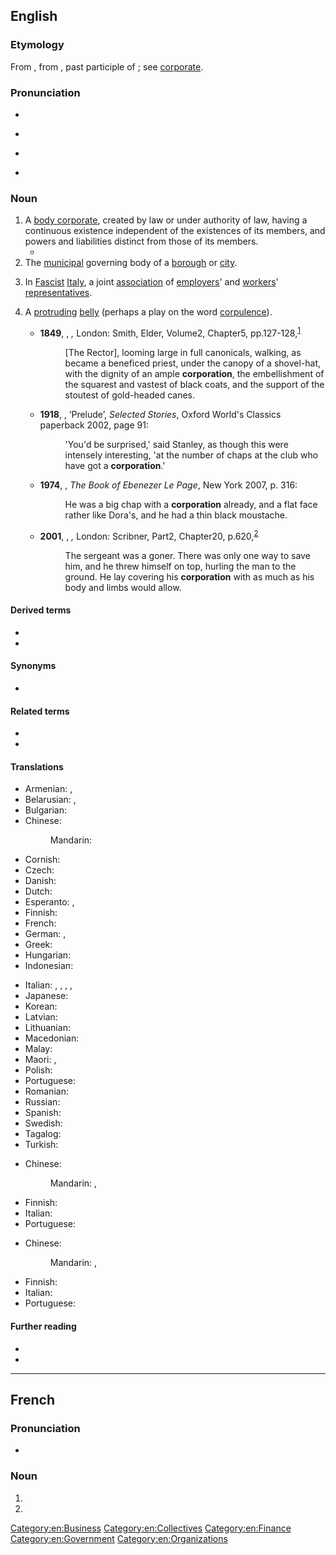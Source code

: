 ==English==
{{wikipedia}}

===Etymology===
{{root|en|ine-pro|*krep-}}
From {{bor|en|LL.|corporatio||assumption of a body}}, from {{der|en|la|corporatus}}, past participle of {{m|la|corporō|corporare|to form into a body}}; see [[corporate]].

===Pronunciation===
* {{audio|en|en-us-corporation.ogg|Audio (US)}}

* {{rhymes|en|eɪʃən}}
* {{a|UK}} {{IPA|en|/ˈkɔːpəˈɹeɪʃən/}}
* {{a|GA}} {{IPA|en|/ˌkɔɹpəˈɹeɪʃən/}}

===Noun===
{{en-noun}}

# A [[body corporate]], created by law or under authority of law, having a continuous existence independent of the existences of its members, and powers and liabilities distinct from those of its members.
#* {{quote-book|en|year=1918|author={{w|W. B. Maxwell}}
|title=The Mirror and the Lamp
|chapter=2|url=http://openlibrary.org/works/OL1097634W
|passage=''That'' the young Mr. Churchills liked—but they did not like him coming round of an evening and drinking weak whisky-and-water while he held forth on railway debentures and '''corporation''' loans. Mr. Barrett, however, by fawning and flattery, seemed to be able to make not only Mrs. Churchill but everyone else do what he desired.}}
# The [[municipal]] governing body of a [[borough]] or [[city]].
# {{lb|en|historical}} In [[fascist|Fascist]] [[Italy]], a joint [[association]] of [[employers]]' and [[workers]]' [[representatives]].
# {{lb|en|slang|dated|jocular}} A [[protruding]] [[belly]] (perhaps a play on the word [[corpulence]]).
#: {{syn|en|paunch}}
#* '''1849''', {{w|Charlotte Brontë}}, ''{{w|Shirley (novel)|Shirley}},'' London: Smith, Elder, Volume{{nbsp}}2, Chapter{{nbsp}}5, pp.{{nbsp}}127-128,<sup>[https://archive.org/details/shirleytale02bron/page/127/mode/1up?q=corporation]</sup>
#*: [The Rector], looming large in full canonicals, walking, as became a beneficed priest, under the canopy of a shovel-hat, with the dignity of an ample '''corporation''', the embellishment of the squarest and vastest of black coats, and the support of the stoutest of gold-headed canes.
#* '''1918''', {{w|Katherine Mansfield}}, ‘Prelude’, ''Selected Stories'', Oxford World's Classics paperback 2002, page 91:
#*: 'You'd be surprised,' said Stanley, as though this were intensely interesting, 'at the number of chaps at the club who have got a '''corporation'''.'
#* '''1974''', {{w|GB Edwards}}, ''The Book of Ebenezer Le Page'', New York 2007, p. 316:
#*: He was a big chap with a '''corporation''' already, and a flat face rather like Dora's, and he had a thin black moustache.
#* '''2001''', {{w|Jamie O'Neill|Jamie O’Neill}}, ''{{w|At Swim, Two Boys}},'' London: Scribner, Part{{nbsp}}2, Chapter{{nbsp}}20, p.{{nbsp}}620,<sup>[https://archive.org/details/atswimtwoboys00onei/page/620/mode/1up?q=corporation]</sup>
#*: The sergeant was a goner. There was only one way to save him, and he threw himself on top, hurling the man to the ground. He lay covering his '''corporation''' with as much as his body and limbs would allow.

====Derived terms====
* {{l|en|British Broadcasting Corporation}}
* {{l|en|corporation tax}}

====Synonyms====
* {{l|en|public limited company}} {{q|UK}}

====Related terms====
* {{l|en|corporate}}
* {{l|en|incorporate}}
{{rootsee|en|krep}}

====Translations====
{{trans-top|public limited company}}
* Armenian: {{t+|hy|ընկերություն}}, {{t+|hy|կորպորացիա}}
* Belarusian: {{t|be|адкрытае акцыянернае таварыства|f}}, {{t|be|закрытае ацыянернае таварыства|f}}
* Bulgarian: {{t|bg|акционерно дружество|f}}
* Chinese:
*: Mandarin: {{t+|cmn|股份有限公司|tr=gǔfèn yǒuxiàn gōngsī}}
* Cornish: {{t|kw|korforeth|f}}
* Czech: {{t|cs|akciová společnost|f}}
* Danish: {{t|da|aktieselskab|c}}
* Dutch: {{t|nl|naamloze vennootschap|f}}
* Esperanto: {{t|eo|akcia kompanio}}, {{t|eo|akcia societo}}
* Finnish: {{t|fi|julkinen osakeyhtiö}}
* French: {{t+|fr|société anonyme|f}}
* German: {{t+|de|Aktiengesellschaft|f}}, {{t+|de|Körperschaft|f}}
* Greek: {{t|el|ανώνυμη εταιρία|f}}
* Hungarian: {{t+|hu|részvénytársaság}}
* Indonesian: {{t|id|perseroan terbatas terbuka}}
{{trans-mid}}
* Italian: {{t+|it|società per azioni|f}}, {{t+|it|società anonima|f}}, {{t+|it|società|f}}, {{t+|it|azienda|f}}, {{t+|it|ente}}
* Japanese: {{t+|ja|株式会社|tr=かぶしきがいしゃ, kabushiki gaisha}}
* Korean: {{t|ko|주식회사|tr=jusik hoesa}}
* Latvian: {{t|lv|akciju sabiedrība|f}}
* Lithuanian: {{t|lt|akcinė bendrovė|f}}
* Macedonian: {{t|mk|акционерско друштво|f}}
* Malay: {{t|ms|berhad}}
* Maori: {{t|mi|kaporeihana}}, {{t|mi|rangatōpū}}
* Polish: {{t+|pl|spółka akcyjna|f}}
* Portuguese: {{t|pt|sociedade anónima|f}}
* Romanian: {{t+|ro|societate pe acțiuni|f}}
* Russian: {{t+|ru|акционерное общество|n}}
* Spanish: {{t|es|sociedad anónima|f}}
* Swedish: {{t+|sv|aktiebolag|c}}
* Tagalog: {{t|tl|korporasyon}}
* Turkish: {{t+|tr|anonim şirket}}
{{trans-bottom}}

{{trans-top|governing body of the City of London}}
* Chinese:
*: Mandarin: {{t+|cmn|市政廳}}, {{t+|cmn|市政厅|tr=shìzhèngtīng}}
{{trans-mid}}
* Finnish: {{t+|fi|corporation}}
* Italian: {{t|it|consiglio comunale}}
* Portuguese: {{t-needed|pt}}
{{trans-bottom}}

{{trans-top|Italian association}}
* Chinese:
*: Mandarin: {{t+|cmn|協會}}, {{t+|cmn|协会|tr=xiéhuì}}
{{trans-mid}}
* Finnish: {{t+|fi|korporaatio}}
* Italian: {{t+|it|corporazione}}
* Portuguese: {{t-needed|pt}}
{{trans-bottom}}

{{trans-top|humorous: protruding belly}}
{{trans-bottom}}

====Further reading====
* {{R:Webster 1913}}
* {{R:Century 1911}}

[[Category:en:Business]]
[[Category:en:Collectives]]
[[Category:en:Finance]]
[[Category:en:Government]]
[[Category:en:Organizations]]

----

==French==

===Pronunciation===
* {{audio|fr|LL-Q150 (fra)-Lepticed7-corporation.wav|Audio}}

===Noun===
{{fr-noun|f}}

# {{l|en|corporation}}
# {{l|en|guild}}